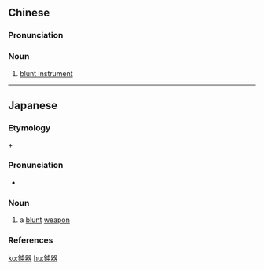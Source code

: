 {{also|钝器}}
==Chinese==
{{zh-forms|s=钝器}}

===Pronunciation===
{{zh-pron
|m=dùnqì
|cat=n
}}

===Noun===
{{zh-noun}}

# [[blunt instrument]]

----

==Japanese==
{{ja-kanjitab|どん|き|yomi=on}}

===Etymology===
{{m|ja|鈍|sc=Jpan|tr=don||blunt}} + {{m|ja|器|sc=Jpan|tr=ki||implement}}

===Pronunciation===
* {{ja-pron|どんき|y=o|acc=1|acc_ref=NHK}}

===Noun===
{{ja-noun|どんき}}

# a [[blunt]] [[weapon]]
#: {{ja-usex|後頭部を鈍器で殴られた|こうとうぶ を どんき で なぐられた|struck on the back of the head with a blunt weapon}}

===References===
<references/>

[[ko:鈍器]]
[[hu:鈍器]]